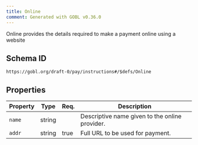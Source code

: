 ```yaml
---
title: Online
comment: Generated with GOBL v0.36.0
---
```


Online provides the details required to make a payment online using a website

## Schema ID

`https://gobl.org/draft-0/pay/instructions#/$defs/Online`

## Properties

| Property | Type   | Req. | Description                                    |
|----------|--------|------|------------------------------------------------|
| `name`   | string |      | Descriptive name given to the online provider. |
| `addr`   | string | true | Full URL to be used for payment.               |

